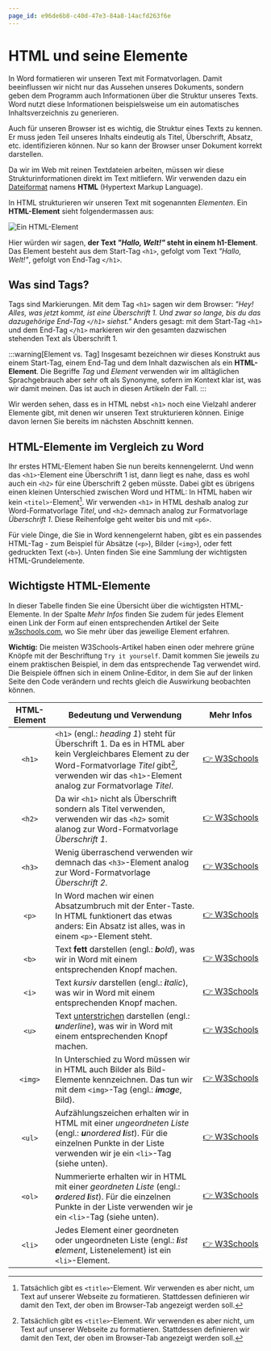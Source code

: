 ```yaml
---
page_id: e96de6b8-c40d-47e3-84a8-14acfd263f6e
---
```


# HTML und seine Elemente

In Word formatieren wir unseren Text mit Formatvorlagen. Damit beeinflussen wir nicht nur das Aussehen unseres Dokuments, sondern geben dem Programm auch Informationen über die Struktur unseres Texts. Word nutzt diese Informationen beispielsweise um ein automatisches Inhaltsverzeichnis zu generieren.

Auch für unseren Browser ist es wichtig, die Struktur eines Texts zu kennen. Er muss jeden Teil unseres Inhalts eindeutig als Titel, Überschrift, Absatz, etc. identifizieren können. Nur so kann der Browser unser Dokument korrekt darstellen.

Da wir im Web mit reinen Textdateien arbeiten, müssen wir diese Strukturinformationen direkt im Text mitliefern. Wir verwenden dazu ein [Dateiformat](../HTML-CSS#dateiformat-statt-papierformat) namens **HTML** (Hypertext Markup Language).

In HTML strukturieren wir unseren Text mit sogenannten _Elementen_. Ein **HTML-Element** sieht folgendermassen aus:

![Ein HTML-Element](img/html-element.png)

Hier würden wir sagen, **der Text _"Hallo, Welt!"_ steht in einem h1-Element**. Das Element besteht aus dem Start-Tag `<h1>`, gefolgt vom Text _"Hallo, Welt!"_, gefolgt von End-Tag `</h1>`.

## Was sind Tags?

Tags sind Markierungen. Mit dem Tag `<h1>` sagen wir dem Browser: _"Hey! Alles, was jetzt kommt, ist eine Überschrift 1. Und zwar so lange, bis du das dazugehörige End-Tag `</h1>` siehst."_ Anders gesagt: mit dem Start-Tag `<h1>` und dem End-Tag `</h1>` markieren wir den gesamten dazwischen stehenden Text als Überschrift 1.

:::warning[Element vs. Tag] Insgesamt bezeichnen wir dieses Konstrukt aus einem Start-Tag, einem End-Tag und dem Inhalt dazwischen als ein **HTML-Element**. Die Begriffe _Tag_ und _Element_ verwenden wir im alltäglichen Sprachgebrauch aber sehr oft als Synonyme, sofern im Kontext klar ist, was wir damit meinen. Das ist auch in diesen Artikeln der Fall. :::

Wir werden sehen, dass es in HTML nebst `<h1>` noch eine Vielzahl anderer Elemente gibt, mit denen wir unseren Text strukturieren können. Einige davon lernen Sie bereits im nächsten Abschnitt kennen.

## HTML-Elemente im Vergleich zu Word

Ihr erstes HTML-Element haben Sie nun bereits kennengelernt. Und wenn das `<h1>`-Element eine Überschrift 1 ist, dann liegt es nahe, dass es wohl auch ein `<h2>` für eine Überschrift 2 geben müsste. Dabei gibt es übrigens einen kleinen Unterschied zwischen Word und HTML: In HTML haben wir kein `<titel>`-Element[^1]. Wir verwenden `<h1>` in HTML deshalb analog zur Word-Formatvorlage _Titel_, und `<h2>` demnach analog zur Formatvorlage _Überschrift 1_. Diese Reihenfolge geht weiter bis und mit `<p6>`.

Für viele Dinge, die Sie in Word kennengelernt haben, gibt es ein passendes HTML-Tag - zum Beispiel für Absätze (`<p>`), Bilder (`<img>`), oder fett gedruckten Text (`<b>`). Unten finden Sie eine Sammlung der wichtigsten HTML-Grundelemente.

## Wichtigste HTML-Elemente

In dieser Tabelle finden Sie eine Übersicht über die wichtigsten HTML-Elemente. In der Spalte _Mehr Infos_ finden Sie zudem für jedes Element einen Link der Form auf einen entsprechenden Artikel der Seite [w3schools.com](https://www.w3schools.com/), wo Sie mehr über das jeweilige Element erfahren.

**Wichtig:** Die meisten W3Schools-Artikel haben einen oder mehrere grüne Knöpfe mit der Beschriftung `Try it yourself`. Damit kommen Sie jeweils zu einem praktischen Beispiel, in dem das entsprechende Tag verwendet wird. Die Beispiele öffnen sich in einem Online-Editor, in dem Sie auf der linken Seite den Code verändern und rechts gleich die Auswirkung beobachten können.

| HTML-Element | Bedeutung und Verwendung | Mehr Infos |
| :-: | --- | --- |
| `<h1>` | `<h1>` (engl.: _heading 1_) steht für Überschrift 1. Da es in HTML aber kein Vergleichbares Element zu der Word-Formatvorlage _Titel_ gibt[^1], verwenden wir das `<h1>`-Element analog zur Formatvorlage _Titel_. | [👉&nbsp;W3Schools](https://www.w3schools.com/tags/tag_hn.asp) |
| `<h2>` | Da wir `<h1>` nicht als Überschrift sondern als Titel verwenden, verwenden wir das `<h2>` somit alanog zur Word-Formatvorlage _Überschrift 1_. | [👉&nbsp;W3Schools](https://www.w3schools.com/tags/tag_hn.asp) |
| `<h3>` | Wenig überraschend verwenden wir demnach das `<h3>`-Element analog zur Word-Formatvorlage _Überschrift 2_. | [👉&nbsp;W3Schools](https://www.w3schools.com/tags/tag_hn.asp) |
| `<p>` | In Word machen wir einen Absatzumbruch mit der Enter-Taste. In HTML funktionert das etwas anders: Ein Absatz ist alles, was in einem `<p>`-Element steht. | [👉&nbsp;W3Schools](https://www.w3schools.com/tags/tag_p.asp) |
| `<b>` | Text **fett** darstellen (engl.: _**b**old_), was wir in Word mit einem entsprechenden Knopf machen. | [👉&nbsp;W3Schools](https://www.w3schools.com/tags/tag_b.asp) |
| `<i>` | Text _kursiv_ darstellen (engl.: _**i**talic_), was wir in Word mit einem entsprechenden Knopf machen. | [👉&nbsp;W3Schools](https://www.w3schools.com/tags/tag_i.asp) |
| `<u>` | Text <u>unterstrichen</u> darstellen (engl.: _**u**nderline_), was wir in Word mit einem entsprechenden Knopf machen. | [👉&nbsp;W3Schools](https://www.w3schools.com/tags/tag_u.asp) |
| `<img>` | In Unterschied zu Word müssen wir in HTML auch Bilder als Bild-Elemente kennzeichnen. Das tun wir mit dem `<img>`-Tag (engl.: _**im**a**g**e_, Bild). | [👉&nbsp;W3Schools](https://www.w3schools.com/tags/tag_img.asp) |
| `<ul>` | Aufzählungszeichen erhalten wir in HTML mit einer _ungeordneten Liste_ (engl.: _**u**nordered **l**ist_). Für die einzelnen Punkte in der Liste verwenden wir je ein `<li>`-Tag (siehe unten). | [👉&nbsp;W3Schools](https://www.w3schools.com/tags/tag_ul.asp) |
| `<ol>` | Nummerierte erhalten wir in HTML mit einer _geordneten Liste_ (engl.: _**o**rdered **l**ist_). Für die einzelnen Punkte in der Liste verwenden wir je ein `<li>`-Tag (siehe unten). | [👉&nbsp;W3Schools](https://www.w3schools.com/tags/tag_ol.asp) |
| `<li>` | Jedes Element einer geordneten oder ungeordneten Liste (engl.: _**l**ist **e**lement_, Listenelement) ist ein `<li>`-Element. | [👉&nbsp;W3Schools](https://www.w3schools.com/tags/tag_li.asp) |

[^1]: Tatsächlich gibt es `<title>`-Element. Wir verwenden es aber nicht, um Text auf unserer Webseite zu formatieren. Stattdessen definieren wir damit den Text, der oben im Browser-Tab angezeigt werden soll.
